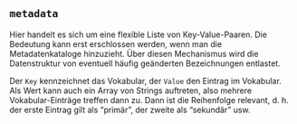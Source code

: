 ## `metadata`

Hier handelt es sich um eine flexible Liste von Key-Value-Paaren. Die Bedeutung kann erst erschlossen werden, wenn man die Metadatenkataloge hinzuzieht. Über diesen Mechanismus wird die Datenstruktur von eventuell häufig geänderten Bezeichnungen entlastet.

Der `Key` kennzeichnet das Vokabular, der `Value` den Eintrag im Vokabular. Als Wert kann auch ein Array von Strings auftreten, also mehrere Vokabular-Einträge treffen dann zu. Dann ist die Reihenfolge relevant, d. h. der erste Eintrag gilt als "primär", der zweite als "sekundär" usw.